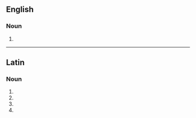 ==English==

===Noun===
{{head|en|noun form}}

# {{plural of|catena|lang=en}}

----

==Latin==

===Noun===
{{head|la|noun form|head=catēnae|g=f}}

# {{inflection of|catēna||gen|s|lang=la}}
# {{inflection of|catēna||dat|s|lang=la}}
# {{inflection of|catēna||nom|p|lang=la}}
# {{inflection of|catēna||voc|p|lang=la}}